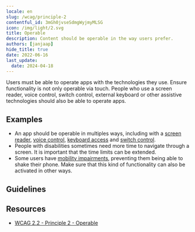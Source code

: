 ```yaml
---
locale: en
slug: /wcag/principle-2
contentful_id: 3mGh0jvseSdmgWyjmyMLSG
icon: /img/light/2.svg
title: Operable
description: Content should be operable in the way users prefer.
authors: [janjaap]
hide_title: true
date: 2022-06-16
last_update:
  date: 2024-04-18
---
```


<Hero
  title="Operable"
  image="/img/light/2.svg"
  imageDark="/img/dark/2.svg"
  alt="WCAG 2 icon"
  prefix="Principle 2"
/>

Users must be able to operate apps with the technologies they use. Ensure functionality is not only operable via touch. People who use a screen reader, voice control, switch control, external keyboard or other assistive technologies should also be able to operate apps.

## Examples

- An app should be operable in multiples ways, including with a [screen reader](/en/stats/screen-reader), [voice control](/en/stats/voice-control), [keyboard access](/en/stats/keyboard-access) and [switch control](/en/stats/switch-control).
- People with disabilities sometimes need more time to navigate through a screen. It is important that the time limits can be extended.
- Some users have [mobility impairments](/en/articles/disabilities/mobility), preventing them being able to shake their phone. Make sure that this kind of functionality can also be activated in other ways.

## Guidelines

<LinkList title="Guidelines" isHighlighted={true}>
  <LinkListItem
    url="/en/guidelines/wcag/guideline-2-1"
    title="Guideline 2.1 - Keyboard Accessible"
    label="Keyboard Accessible"
    description="All functionality must be usable with assistive technologies."
    image="/img/light/2.1.svg"
    alt="WCAG 2.1 icon"
  />
  <LinkListItem
    url="/en/guidelines/wcag/guideline-2-2"
    title="Guideline 2.2 - Enough Time"
    label="Enough Time"
    description="Users should have enough time to complete tasks, especially when using assistive technologies."
    image="/img/light/2.2.svg"
    alt="WCAG 2.2 icon"
  />
  <LinkListItem
    url="/en/guidelines/wcag/guideline-2-3"
    title="Guideline 2.3 - Seizures and Physical Reactions"
    label="Seizures and Physical Reactions"
    description="Apps should be safe for everyone to use. Some people can have a seizure because of flashing images."
    image="/img/light/2.3.svg"
    alt="WCAG 2.3 icon"
  />
  <LinkListItem
    url="/en/guidelines/wcag/guideline-2-4"
    title="Guideline 2.4 - Navigable"
    label="Navigable"
    description="Users must be able to navigate to the information they are looking for."
    image="/img/light/2.4.svg"
    alt="WCAG 2.4 icon"
  />
  <LinkListItem
    url="/en/guidelines/wcag/guideline-2-5"
    title="Guideline 2.5 - Input Modalities"
    label="Input Modalities"
    description="All forms of input should be possible for everyone, including those using assistive technologies."
    image="/img/light/2.5.svg"
    alt="WCAG 2.5 icon"
  />
</LinkList>

## Resources

- [WCAG 2.2 - Principle 2 - Operable](https://www.w3.org/TR/WCAG22/#operable)
